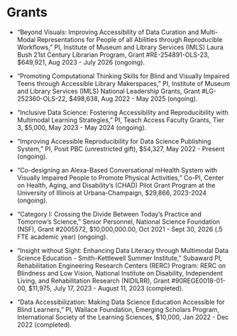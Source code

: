 
# Grants

<!-- ```{r grant, eval = FALSE}
vroom::vroom("data/grant.csv") %>%
  tidyr::fill(-why) %>%
  vitae::detailed_entries(what, when, with, where, why)
``` -->

<!-- ## Funded Projects -->

- "Beyond Visuals: Improving Accessibility of Data Curation and Multi-Modal Representations for People of all Abilities through Reproducible Workflows," PI, Institute of Museum and Library Services (IMLS) Laura Bush 21st Century Librarian Program, Grant #RE-254891-OLS-23, $649,921, Aug 2023 - July 2026 (ongoing).

- "Promoting Computational Thinking Skills for Blind and Visually Impaired Teens through Accessible Library Makerspaces," PI, Institute of Museum and Library Services (IMLS) National Leadership Grants, Grant #LG-252360-OLS-22, $498,638, Aug 2022 - May 2025 (ongoing).

- "Inclusive Data Science: Fostering Accessibility and Reproducibility with Multimodal Learning Strategies," PI, Teach Access Faculty Grants, Tier 3, $5,000, May 2023 - May 2024 (ongoing).

- "Improving Accessible Reproducibility for Data Science Publishing System," PI, Posit PBC (unrestricted gift), $54,327, May 2022 - Present (ongoing).

- "Co-designing an Alexa-Based Conversational mHealth System with Visually Impaired People to Promote Physical Activities," Co-PI, Center on Health, Aging, and Disability’s (CHAD) Pilot Grant Program at the University of Illinois at Urbana-Champaign, $29,866, 2023-2024 (ongoing).

- "Category I: Crossing the Divide Between Today's Practice and Tomorrow's Science," Senior Personnel, National Science Foundation (NSF), Grant #2005572, $10,000,000.00, Oct 2021 - Sept 30, 2026 (.5 FTE academic year) (ongoing).

- "Insight without Sight: Enhancing Data Literacy through Multimodal Data Science Education - Smith-Kettlewell Summer Institute," Subaward PI, Rehabilitation Engineering Research Centers (RERC) Program: RERC on Blindness and Low Vision, National Institute on Disability, Independent Living, and Rehabilitation Research (NIDILRR), Grant #90REGE0018-01-00, $11,975, July 17, 2023 - August 11, 2023 (completed).

- "Data Accessibilization: Making Data Science Education Accessible for Blind Learners," PI, Wallace Foundation, Emerging Scholars Program, International Society of the Learning Sciences, $10,000, Jan 2022 - Dec 2022 (completed).

<!-- ## Unfunded Projects

- "Developing an Accessible Mobile Food Tracking Application With and For Blind People," Co-PI, National Institute on Disability, Independent Living, and Rehabilitation Research, HHS-2023-ACL-NIDILRR-IFDV-0000, $600,000 (UIUC: $180,000), 2023-2026 (unawarded).

- "Whole Tale Accessibility Project," Co-PI, The Sloan Foundation, Submitted for Aug 2022 - Aug 2023, $225,000 (unawarded).

- "Understanding the Sleep Patterns of Blind Populations Using Self-Tracking Technologies - What is It Like and How can We Support It?", Co-PI, The Center on Health, Aging, and Disability, College of Applied Health Sciences, Submitted for July 2022 - December 2023, $30,000 (unawarded).

"Category I: Crossing the Divide Between Today's Practice and Tomorrow's Science"
NSF grant #2005572
role: senior personnel
period: October, 2021 through September 30, 2026
allocated amount: .5 FTE (academic year)
total project amount: $10,000,000.00

 -->
